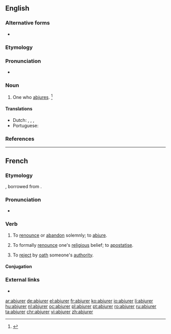 ==English==

===Alternative forms===
* {{l|en|abjuror}}

===Etymology===
{{suffix|abjure|er|id2=agent noun|lang=en}}

===Pronunciation===
* {{a|US}} {{IPA|/æbˈd͡ʒʊɹ.ɚ/|lang=en}}

===Noun===
{{en-noun}}

# One who [[abjure]]s. {{defdate|late 18th century}}<ref name=SOED>{{R:SOED5|page=5}}</ref>

====Translations====
{{trans-top|one who abjures}}
* Dutch: {{t|nl|afzweerder|m}}, {{t|nl|verzaker|m}}, {{t|nl|herroeper}},
* Portuguese: {{t|pt|abjurador|m}}
{{trans-mid}}
{{trans-bottom}}

===References===
<references/>

----

==French==

===Etymology===
{{prefix|ab|jurer|lang=fr}}, borrowed from {{der|fr|la|abiurare}}.

===Pronunciation===
* {{audio|Fr-abjurer.ogg|Audio|lang=fr}}

===Verb===
{{fr-verb}}

# {{lb|fr|ambitransitive|very|formal}} To [[renounce]] or [[abandon]] solemnly; to [[abjure]].
# {{lb|fr|ambitransitive|religion}} To formally [[renounce]] one's [[religious]] belief; to [[apostatise]].
# {{lb|fr|obsolete}} To [[reject]] by [[oath]] someone's [[authority]].

====Conjugation====
{{fr-conj-auto}}

===External links===
* {{R:TLFi}}

[[ar:abjurer]]
[[de:abjurer]]
[[el:abjurer]]
[[fr:abjurer]]
[[ko:abjurer]]
[[io:abjurer]]
[[li:abjurer]]
[[hu:abjurer]]
[[nl:abjurer]]
[[oc:abjurer]]
[[pl:abjurer]]
[[pt:abjurer]]
[[ro:abjurer]]
[[ru:abjurer]]
[[ta:abjurer]]
[[chr:abjurer]]
[[vi:abjurer]]
[[zh:abjurer]]